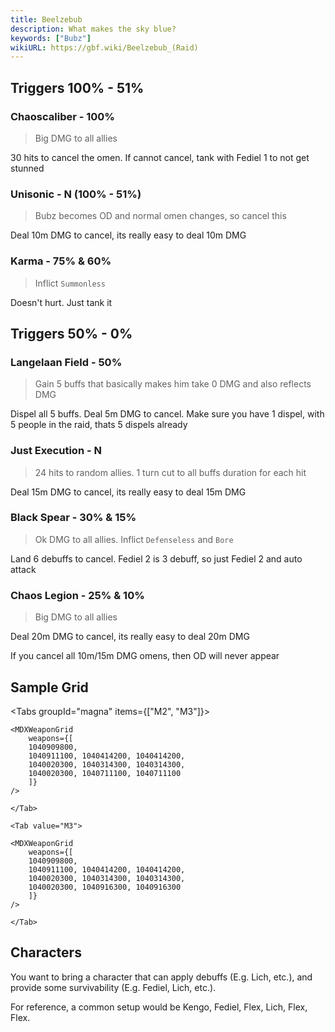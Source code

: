 ```yaml
---
title: Beelzebub
description: What makes the sky blue?
keywords: ["Bubz"]
wikiURL: https://gbf.wiki/Beelzebub_(Raid)
---
```


## Triggers 100% - 51%

### Chaoscaliber - 100%

> Big DMG to all allies

30 hits to cancel the omen.
If cannot cancel, tank with Fediel 1 to not get stunned

### Unisonic - N (100% - 51%)

> Bubz becomes OD and normal omen changes, so cancel this

Deal 10m DMG to cancel, its really easy to deal 10m DMG

### Karma - 75% & 60%

> Inflict `Summonless`

Doesn't hurt. Just tank it

## Triggers 50% - 0%

### Langelaan Field - 50%

> Gain 5 buffs that basically makes him take 0 DMG and also reflects DMG

Dispel all 5 buffs.
Deal 5m DMG to cancel.
Make sure you have 1 dispel, with 5 people in the raid, thats 5 dispels already

### Just Execution - N

> 24 hits to random allies. 1 turn cut to all buffs duration for each hit

Deal 15m DMG to cancel, its really easy to deal 15m DMG

### Black Spear - 30% & 15%

> Ok DMG to all allies. Inflict `Defenseless` and `Bore`

Land 6 debuffs to cancel. Fediel 2 is 3 debuff, so just Fediel 2 and auto attack

### Chaos Legion - 25% & 10%

> Big DMG to all allies

Deal 20m DMG to cancel, its really easy to deal 20m DMG

<MDXCallout title="No OD trigger?">
	If you cancel all 10m/15m DMG omens, then OD will never appear
</MDXCallout>

## Sample Grid

<Tabs groupId="magna" items={["M2", "M3"]}>
	<Tab value="M2">

    <MDXWeaponGrid
        weapons={[
        1040909800,
        1040911100, 1040414200, 1040414200,
        1040020300, 1040314300, 1040314300,
        1040020300, 1040711100, 1040711100
        ]}
    />

    </Tab>

    <Tab value="M3">

    <MDXWeaponGrid
        weapons={[
        1040909800,
        1040911100, 1040414200, 1040414200,
        1040020300, 1040314300, 1040314300,
        1040020300, 1040916300, 1040916300
        ]}
    />

    </Tab>

</Tabs>

## Characters

You want to bring a character that can apply debuffs (E.g. Lich, etc.),
and provide some survivability (E.g. Fediel, Lich, etc.).

For reference, a common setup would be Kengo, Fediel, Flex, Lich, Flex, Flex.
